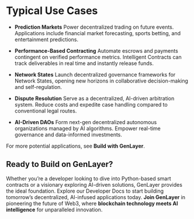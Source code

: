 # Typical Use Cases

- **Prediction Markets**
Power decentralized trading on future events. Applications include financial market forecasting, sports betting, and entertainment predictions.

- **Performance-Based Contracting**
Automate escrows and payments contingent on verified performance metrics. Intelligent Contracts can track deliverables in real time and instantly release funds.

- **Network States**
Launch decentralized governance frameworks for Network States, opening new horizons in collaborative decision-making and self-regulation.

- **Dispute Resolution**
Serve as a decentralized, AI-driven arbitration system. Reduce costs and expedite case handling compared to conventional legal routes.

- **AI-Driven DAOs**
Form next-gen decentralized autonomous organizations managed by AI algorithms. Empower real-time governance and data-informed investments.

For more potential applications, see **Build with GenLayer**.

## Ready to Build on GenLayer?
Whether you’re a developer looking to dive into Python-based smart contracts or a visionary exploring AI-driven solutions, GenLayer provides the ideal foundation. Explore our Developer Docs to start building tomorrow’s decentralized, AI-infused applications today.
**Join GenLayer** in pioneering the future of Web3, where **blockchain technology meets AI intelligence** for unparalleled innovation.
